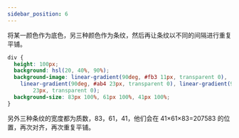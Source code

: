 ```yaml
---
sidebar_position: 6
---
```


将某一颜色作为底色，另三种颜色作为条纹，然后再让条纹以不同的间隔进行重复平铺。

```css
div {
  height: 100px;
  background: hsl(20, 40%, 90%);
  background-image: linear-gradient(90deg, #fb3 11px, transparent 0),
    linear-gradient(90deg, #ab4 23px, transparent 0), linear-gradient(90deg, #655
        23px, transparent 0);
  background-size: 83px 100%, 61px 100%, 41px 100%;
}
```

<div
  style={{
    height: "100px",
    background: "hsl(20, 40%, 90%)",
    backgroundImage:
      "linear-gradient(90deg, #fb3 11px, transparent 0),linear-gradient(90deg, #ab4 23px, transparent 0),linear-gradient(90deg, #655 23px, transparent 0)",
    backgroundSize: "83px 100%, 61px 100%, 41px 100%",
  }}
></div>

另外三种条纹的宽度都为质数，83，61，41，他们会在 41×61×83=207583 的位置，再次对齐，再次重复平铺。
